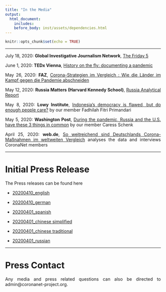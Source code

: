 ```yaml
---
title: "In the Media"
output:  
  html_document:
    includes:
    before_body: inst/assets/dependencies.html
---
```

```r
knitr::opts_chunk$set(echo = TRUE)
```
<style>
body {
text-align: justify}
</style>

***

July 18, 2020: **Global Investigative Journalism Network**, [The Friday 5](https://gijn.org/2020/07/17/what-were-reading-on-the-pandemic-frontlines-govt-responses-to-covid-19-and-the-global-autocratic-crackdown/)

June 1, 2020: **TEDx Vienna**, [History on the fly: documenting a pandemic](https://www.tedxvienna.at/blog/history-on-the-fly-documenting-a-pandemic/) 

May 26, 2020: **FAZ**, [Corona-Strategien im Vergleich : Wie die Länder im Kampf gegen die Pandemie abschneiden](https://www.faz.net/aktuell/wissen/medizin-ernaehrung/corona-strategien-wie-die-laender-im-kampf-gegen-die-pandemie-abschneiden-16777168.html) 

May 12, 2020: **Russia Matters (Harvard Kennedy School)**, [Russia Analytical Report](https://www.russiamatters.org/news/russia-analytical-report/russia-analytical-report-may-4-11-2020) 

May 8, 2020: **Lowy Institute**, [Indonesia’s democracy is flawed, but do enough people care?](https://www.lowyinstitute.org/the-interpreter/indonesia-s-democracy-flawed-do-people-care) by our member Fadhilah Fitri Primandari 

May 5, 2020: **Washington Post**, [During the pandemic, Russia and the U.S. have these 3 things in common](https://www.washingtonpost.com/politics/2020/05/05/during-pandemic-russia-us-have-these-3-things-common/) by our member Caress Schenk

April 25, 2020: **web.de**, [So weitreichend sind Deutschlands Corona-Maßnahmen im weltweiten Vergleich](https://web.de/magazine/politik/coronavirus-deutschland-massnahmen-weltweiten-vergleich-34630916) analyses the data and interviews CoronaNet members


***
# Initial Press Release {-}
The Press releases can be found here

+ [20200410_english](data/Press_release/Press_Release_20200415_en.pdf)

+ [20200410_german](data/Press_release/Press_Release_20200415_de.pdf)

<!-- + [20200401_arabic]() -->

+ [20200401_spanish](data/Press_release/Press_Release_20200415_sp.pdf)

+ [20200401_chinese simplified](data/Press_release/Press_Release_20200415_ch.pdf)

+ [20200401_chinese traditional](data/Press_release/Press_Release_20200415_ch_traditional.pdf)

+ [20200401_russian](data/Press_release/Press_Release_20200415_ru.pdf)

***
# Press Contact {-}

Any media and press related questions can also be directed to admin@coronanet-project.org.



